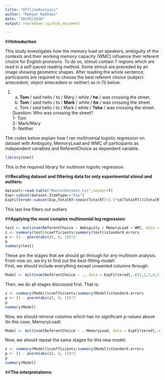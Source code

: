```yaml
---
title: "OfflineAnalysis"
author: "Mahyar Nakhaei"
date: "10/05/2020"
output: rmarkdown::github_document

---
```


##**Introduction**  

This study investigates how the memory load on speakers, ambiguity of the contexts and their working memory capacity (WMC) influence their referent choice for English pronouns. To do so, stimuli contain 7 regions which are read in a self-paced reading method. Some stimuli are preceded by an image showing geometric shapes. After reading the whole sentence, participants are required to choose the best referent choice (subject antecedent, object antecedent or neither) as in (1) below.  
  
(1) a. **Tom** / said hello / to / Mary / while / **he** / was crossing the street.  
    b. **Tom** / said hello / to / **Mark** / while / **he** / was crossing the street.  
    c. Tom / said hello / to / Mark / while / **?she** / was crossing the street. 
    
    Question: Who was crossing the street?    
    1- Tom  
    2- Mark/Mary  
    3- Neither
  
The codes below explain how I ran multinomial logistic regression on dataset with Ambiguity, MemoryLoad and WMC of participants as independent variables and ReferentChoice as dependent variable.  
  
```r
library(nnet)
```
This is the required library for multinom logistic regression. 
  
##**Recalling dataset and filtering data for only experimental stimul and outliers:**  
  
```r
dataset<-read.table("MasterDataSet.txt",header=T)
Exp<-subset(dataset,ItemType=="Exp")
ExpFiltered<-subset(Exp,TotalRT<(mean(TotalRT)+2.5*sd(TotalRT))&TotalRT>(mean(TotalRT)-2.5*sd(TotalRT)))
```
This last line filters out outliers
    
##**Applying the most complex multinomial log regression:**  
  
```r
test <- multinom(ReferentChoice ~ Ambiguity + MemoryLoad + WMC, data = ExpFiltered)
z <- summary(test)$coefficients/summary(test)$standard.errors
p <- (1 - pnorm(abs(z), 0, 1))*2
p
summary(test)
```
    
These are the stages that we should go through for any multinom analysis. From now on, we try to find out the best-fitting model!  
First, we should include everything except unwanted columns through:  
  
```r
Model <- multinom(ReferentChoice ~ ., data = ExpFiltered[,-c(1,2,3,4,5,8,9,10,11,12,13,14,16,17,18,19,20,21,22,23,24,25)])
```
Then, we do all stages discussed first. That is:  
```r
z <- summary(Model)$coefficients/summary(Model)$standard.errors
p <- (1 - pnorm(abs(z), 0, 1))*2
p
summary(Model)
```
  
Now, we should remove columns which has no significant p-values above (In this case, MemoryLoad)  
  
```r
Model <- multinom(ReferentChoice ~ .-MemoryLoad, data = ExpFiltered[,-c(1,2,3,4,5,8,9,10,11,12,13,14,16,17,18,19,20,21,22,23,24,25)])
```
  
Now, we should repeat the same stages for this new model:    
```r
z <- summary(Model)$coefficients/summary(Model)$standard.errors
p <- (1 - pnorm(abs(z), 0, 1))*2
p
summary(Model)
```
  
##**The interpretations:**  


